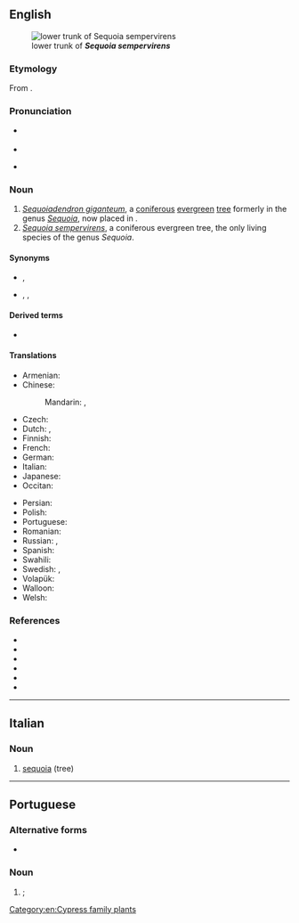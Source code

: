 {{also|Sequoia|sequóia|séquoia}}
==English==
[[Image:Iluvatar redwood 400.jpg|thumb|lower trunk of '''''Sequoia sempervirens''''']]

===Etymology===
From {{etyl|mul|en}} {{m|mul|Sequoia||genus}}.

===Pronunciation===
* {{a|UK}} {{IPA|en|/səˈkwɔɪ.ə/}}
* {{audio|en|LL-Q1860 (eng)-Vealhurl-sequoia.wav|Audio (Southern England)}}
* {{a|US}} {{IPA|en|/sɪˈkwɔɪ.ə/}}

===Noun===
{{en-noun}}

# ''[[Sequoiadendron giganteum]]'', a [[coniferous]] [[evergreen]] [[tree]] formerly in the genus ''[[Sequoia]]'', now placed in {{taxlink|Sequoiadendron|genus|noshow=1}}.
# ''[[Sequoia sempervirens]]'', a coniferous evergreen tree, the only living species of the genus ''Sequoia''.

====Synonyms====
* {{sense|Sequoiadendron giganteum}} {{l|en|giant sequoia}}, {{vern|Sierra redwood}}
* {{sense|Sequoia sempervirens}} {{l|en|redwood}} {{qualifier|in California}}, {{vern|coast redwood}}, {{vern|California redwood}}

====Derived terms====
* {{l|en|metasequoia}}

====Translations====
{{trans-top|tree}}
* Armenian: {{t+|hy|սեկվոյա|sc=Armn}}
* Chinese:
*: Mandarin: {{t+|cmn|紅杉|sc=Hani}}, {{t+|cmn|红杉|tr=hóngshān|sc=Hani}}
* Czech: {{t|cs|sekvoj|f}}
* Dutch: {{t+|nl|sequoia}}, {{t|nl|reuzenpijnboom}}
* Finnish: {{t+|fi|punapuu}}
* French: {{t+|fr|séquoia|m}}
* German: {{t+|de|Mammutbaum|m}}
* Italian: {{t+|it|sequoia|f}}
* Japanese: {{t|ja|セコイア|tr=sekoia}}
* Occitan: {{t|oc|sequòia|f}}
{{trans-mid}}
* Persian: {{t|fa|سکویا|tr=sekoyá|sc=fa-Arab}}
* Polish: {{t+|pl|sekwoja|f}}
* Portuguese: {{t+|pt|sequoia|f}}
* Romanian: {{t+|ro|sequoia|m}}
* Russian: {{t+|ru|секво́йя|f}}, {{t+|ru|кра́сное де́рево|n}}
* Spanish: {{t+|es|secuoya|f}}
* Swahili: {{t|sw|sekwoya}}
* Swedish: {{t+|sv|sekvoja|c}}, {{t+|sv|rödvedsträd|n}}
* Volapük: {{t|vo|gianasekvoyad}}
* Walloon: {{t+|wa|secoya|m}}
* Welsh: {{t|cy|secwoia|f}}
{{trans-bottom}}

===References===
* {{pedia|Sequoiadendron giganteum|i=1}}
* {{specieslite|Sequoiadendron giganteum|i=1}}
* {{comcatlite|Sequoiadendron giganteum|i=1}}
* {{pedia|Sequoia sempervirens|i=1}}
* {{specieslite|Sequoia sempervirens|i=1}}
* {{comcatlite|Sequoia sempervirens|i=1}}

[[Category:en:Cypress family plants]]

----

==Italian==
{{wikipedia|lang=it}}

===Noun===
{{it-noun|f}}

# [[#English|sequoia]] (tree)

{{C|it|Conifers}}

----

==Portuguese==

===Alternative forms===
* {{l|pt|sequóia}} {{qualifier|superseded}}

===Noun===
{{pt-noun|f}}

# {{lb|pt|sequoia}}; {{l|en|redwood}} {{gloss|''{{ll|mul|Sequoia sempervirens}}'', a very large coniferous tree of North America}}